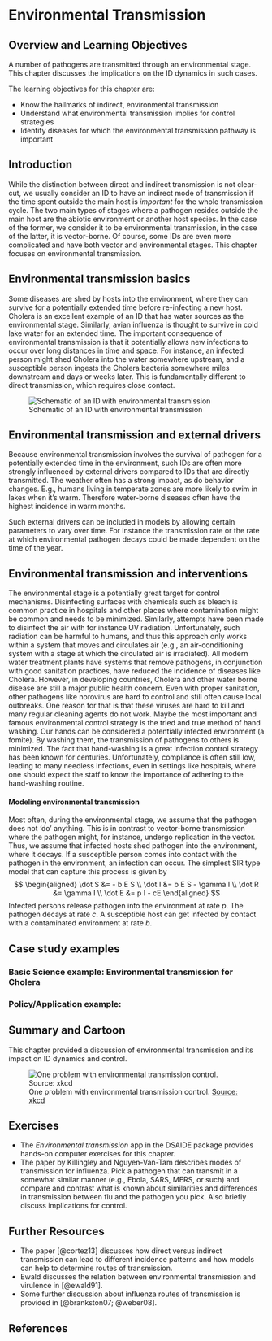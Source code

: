 # Environmental Transmission


## Overview and Learning Objectives

A number of pathogens are transmitted through an environmental stage. This chapter discusses the implications on the ID dynamics in such cases. 

The learning objectives for this chapter are:

* Know the hallmarks of indirect, environmental transmission
* Understand what environmental transmission implies for control strategies
* Identify diseases for which the environmental transmission pathway is important


## Introduction
While the distinction between direct and indirect transmission is not clear-cut, we usually consider an ID to have an indirect mode of transmission if the time spent outside the main host is _important_ for the whole transmission cycle. The two main types of stages where a pathogen resides outside the main host are the abiotic environment or another host species. In the case of the former, we consider it to be environmental transmission, in the case of the latter, it is vector-borne. Of course, some IDs are even more complicated and have both vector and environmental stages. This chapter focuses on environmental transmission.


## Environmental transmission basics
Some diseases are shed by hosts into the environment, where they can survive for a potentially extended time before re-infecting a new host. Cholera is an excellent example of an ID that has water sources as the environmental stage. Similarly, avian influenza is thought to survive in cold lake water for an extended time. The important consequence of environmental transmission is that it potentially allows new infections to occur over long distances in time and space. For instance, an infected person might shed Cholera into the water somewhere upstream, and a susceptible person ingests the Cholera bacteria somewhere miles downstream and days or weeks later. This is fundamentally different to direct transmission, which requires close contact.

![Schematic of an ID with environmental transmission](./images/environmentaltransmissionscheme.png)




## Environmental transmission and external drivers
Because environmental transmission involves the survival of pathogen for a potentially extended time in the environment, such IDs are often more strongly influenced by external drivers compared to IDs that are directly transmitted. The weather often has a strong impact, as do behavior changes. E.g., humans living in temperate zones are more likely to swim in lakes when it's warm. Therefore water-borne diseases often have the highest incidence in warm months.

Such external drivers can be included in models by allowing certain parameters to vary over time. For instance the transmission rate or the rate at which environmental pathogen decays could be made dependent on the time of the year.


## Environmental transmission and interventions
The environmental stage is a potentially great target for control mechanisms. Disinfecting surfaces with chemicals such as bleach is common practice in hospitals and other places where contamination might be common and needs to be minimized. Similarly, attempts have been made to disinfect the air with for instance UV radiation. Unfortunately, such radiation can be harmful to humans, and thus this approach only works within a system that moves and circulates air (e.g., an air-conditioning system with a stage at which the circulated air is irradiated). All modern water treatment plants have systems that remove pathogens, in conjunction with good sanitation practices, have reduced the incidence of diseases like Cholera. However, in developing countries, Cholera and other water borne disease are still a major public health concern.  Even with proper sanitation, other pathogens like norovirus are hard to control and still often cause local outbreaks. One reason for that is that these viruses are hard to kill and many regular cleaning agents do not work.
Maybe the most important and famous environmental control strategy is the tried and true method of hand washing. Our hands can be considered a potentially infected environment (a fomite). By washing them, the transmission of pathogens to others is minimized. The fact that hand-washing is a great infection control strategy has been known for centuries. Unfortunately, compliance is often still low, leading to many needless infections, even in settings like hospitals, where one should expect the staff to know the importance of adhering to the hand-washing routine.


#### Modeling environmental transmission {#myadvancedbox}
Most often, during the environmental stage, we assume that the pathogen does not 'do' anything. This is in contrast to vector-borne transmission where the pathogen might, for instance, undergo replication in the vector. Thus, we assume that infected hosts shed pathogen into the environment, where it decays. If a susceptible person comes into contact with the pathogen in the environment, an infection can occur. The simplest SIR type model that can capture this process is given by
$$ 
\begin{aligned}
\dot S &= - b E S \\
\dot I &= b E S  - \gamma I \\
\dot R &= \gamma I \\
\dot E &= p I - cE
\end{aligned}
$$
Infected persons release pathogen into the environment at rate _p_. The pathogen decays at rate _c_. A susceptible host can get infected by contact with a contaminated environment at rate _b_.


## Case study examples

### Basic Science example: Environmental transmission for Cholera

### Policy/Application example: 


## Summary and Cartoon
This chapter provided a discussion of environmental transmission and its impact on ID dynamics and control.


![One problem with environmental transmission control. [Source: xkcd](https://xkcd.com/1161/)](./images/xkcd-hand_sanitizer.png)


## Exercises
* The _Environmental transmission_ app in the DSAIDE package provides hands-on computer exercises for this chapter.
* The paper by Killingley and Nguyen-Van-Tam describes modes of transmission for influenza. Pick a pathogen that can transmit in a somewhat similar manner (e.g., Ebola, SARS, MERS, or such) and compare and contrast what is known about similarities and differences in transmission between flu and the pathogen you pick. Also briefly discuss implications for control.


## Further Resources
* The paper [@cortez13] discusses how direct versus indirect transmission can lead to different incidence patterns and how models can help to determine routes of transmission.
* Ewald discusses the relation between environmental transmission and virulence in [@ewald91].
* Some further discussion about influenza routes of transmission is provided in [@brankston07; @weber08].


## References

